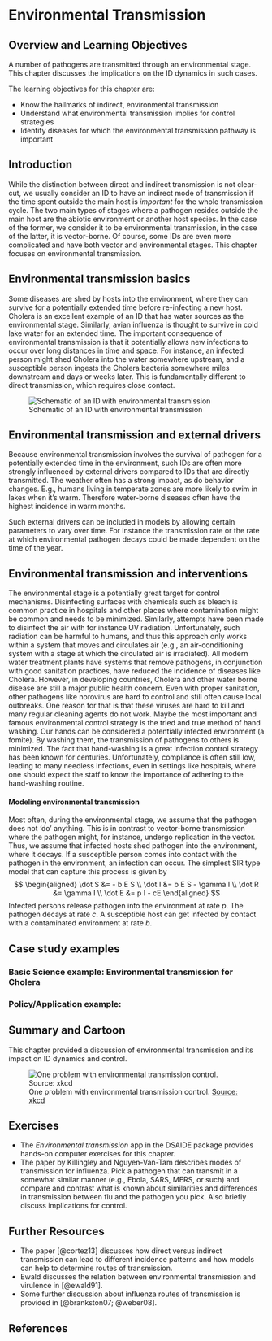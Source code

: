 # Environmental Transmission


## Overview and Learning Objectives

A number of pathogens are transmitted through an environmental stage. This chapter discusses the implications on the ID dynamics in such cases. 

The learning objectives for this chapter are:

* Know the hallmarks of indirect, environmental transmission
* Understand what environmental transmission implies for control strategies
* Identify diseases for which the environmental transmission pathway is important


## Introduction
While the distinction between direct and indirect transmission is not clear-cut, we usually consider an ID to have an indirect mode of transmission if the time spent outside the main host is _important_ for the whole transmission cycle. The two main types of stages where a pathogen resides outside the main host are the abiotic environment or another host species. In the case of the former, we consider it to be environmental transmission, in the case of the latter, it is vector-borne. Of course, some IDs are even more complicated and have both vector and environmental stages. This chapter focuses on environmental transmission.


## Environmental transmission basics
Some diseases are shed by hosts into the environment, where they can survive for a potentially extended time before re-infecting a new host. Cholera is an excellent example of an ID that has water sources as the environmental stage. Similarly, avian influenza is thought to survive in cold lake water for an extended time. The important consequence of environmental transmission is that it potentially allows new infections to occur over long distances in time and space. For instance, an infected person might shed Cholera into the water somewhere upstream, and a susceptible person ingests the Cholera bacteria somewhere miles downstream and days or weeks later. This is fundamentally different to direct transmission, which requires close contact.

![Schematic of an ID with environmental transmission](./images/environmentaltransmissionscheme.png)




## Environmental transmission and external drivers
Because environmental transmission involves the survival of pathogen for a potentially extended time in the environment, such IDs are often more strongly influenced by external drivers compared to IDs that are directly transmitted. The weather often has a strong impact, as do behavior changes. E.g., humans living in temperate zones are more likely to swim in lakes when it's warm. Therefore water-borne diseases often have the highest incidence in warm months.

Such external drivers can be included in models by allowing certain parameters to vary over time. For instance the transmission rate or the rate at which environmental pathogen decays could be made dependent on the time of the year.


## Environmental transmission and interventions
The environmental stage is a potentially great target for control mechanisms. Disinfecting surfaces with chemicals such as bleach is common practice in hospitals and other places where contamination might be common and needs to be minimized. Similarly, attempts have been made to disinfect the air with for instance UV radiation. Unfortunately, such radiation can be harmful to humans, and thus this approach only works within a system that moves and circulates air (e.g., an air-conditioning system with a stage at which the circulated air is irradiated). All modern water treatment plants have systems that remove pathogens, in conjunction with good sanitation practices, have reduced the incidence of diseases like Cholera. However, in developing countries, Cholera and other water borne disease are still a major public health concern.  Even with proper sanitation, other pathogens like norovirus are hard to control and still often cause local outbreaks. One reason for that is that these viruses are hard to kill and many regular cleaning agents do not work.
Maybe the most important and famous environmental control strategy is the tried and true method of hand washing. Our hands can be considered a potentially infected environment (a fomite). By washing them, the transmission of pathogens to others is minimized. The fact that hand-washing is a great infection control strategy has been known for centuries. Unfortunately, compliance is often still low, leading to many needless infections, even in settings like hospitals, where one should expect the staff to know the importance of adhering to the hand-washing routine.


#### Modeling environmental transmission {#myadvancedbox}
Most often, during the environmental stage, we assume that the pathogen does not 'do' anything. This is in contrast to vector-borne transmission where the pathogen might, for instance, undergo replication in the vector. Thus, we assume that infected hosts shed pathogen into the environment, where it decays. If a susceptible person comes into contact with the pathogen in the environment, an infection can occur. The simplest SIR type model that can capture this process is given by
$$ 
\begin{aligned}
\dot S &= - b E S \\
\dot I &= b E S  - \gamma I \\
\dot R &= \gamma I \\
\dot E &= p I - cE
\end{aligned}
$$
Infected persons release pathogen into the environment at rate _p_. The pathogen decays at rate _c_. A susceptible host can get infected by contact with a contaminated environment at rate _b_.


## Case study examples

### Basic Science example: Environmental transmission for Cholera

### Policy/Application example: 


## Summary and Cartoon
This chapter provided a discussion of environmental transmission and its impact on ID dynamics and control.


![One problem with environmental transmission control. [Source: xkcd](https://xkcd.com/1161/)](./images/xkcd-hand_sanitizer.png)


## Exercises
* The _Environmental transmission_ app in the DSAIDE package provides hands-on computer exercises for this chapter.
* The paper by Killingley and Nguyen-Van-Tam describes modes of transmission for influenza. Pick a pathogen that can transmit in a somewhat similar manner (e.g., Ebola, SARS, MERS, or such) and compare and contrast what is known about similarities and differences in transmission between flu and the pathogen you pick. Also briefly discuss implications for control.


## Further Resources
* The paper [@cortez13] discusses how direct versus indirect transmission can lead to different incidence patterns and how models can help to determine routes of transmission.
* Ewald discusses the relation between environmental transmission and virulence in [@ewald91].
* Some further discussion about influenza routes of transmission is provided in [@brankston07; @weber08].


## References

